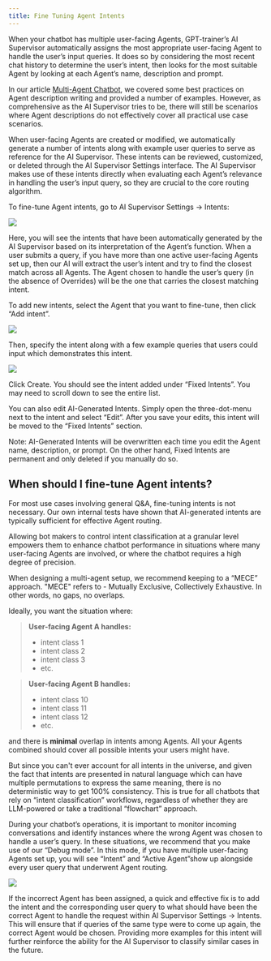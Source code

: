 ```yaml
---
title: Fine Tuning Agent Intents
---
```


When your chatbot has multiple user-facing Agents, GPT-trainer’s AI Supervisor automatically 
assigns the most appropriate user-facing Agent to handle the user’s input queries. It does so by 
considering the most recent chat history to determine the user’s intent, then looks for the most 
suitable Agent by looking at each Agent’s name, description and prompt.

In our article [Multi-Agent Chatbot](multi-agents-chatbot), we covered some best practices on 
Agent description writing and provided a number of examples. However, as comprehensive as the 
AI Supervisor tries to be, there will still be scenarios where Agent descriptions do not effectively 
cover all practical use case scenarios.

When user-facing Agents are created or modified, we automatically generate a number of intents along 
with example user queries to serve as reference for the AI Supervisor. These intents can be reviewed, 
customized, or deleted through the AI Supervisor Settings interface. The AI Supervisor makes use 
of these intents directly when evaluating each Agent’s relevance in handling the user’s input query, 
so they are crucial to the core routing algorithm.

To fine-tune Agent intents, go to AI Supervisor Settings -> Intents:

<Frame>
  <img src="/images/fine-tuning-agent-intents-1.png" />
</Frame>

Here, you will see the intents that have been automatically generated by the AI Supervisor based on 
its interpretation of the Agent’s function. When a user submits a query, if you have more than one active 
user-facing Agents set up, then our AI will extract the user’s intent and try to find the closest match 
across all Agents. The Agent chosen to handle the user’s query (in the absence of Overrides) will be the 
one that carries the closest matching intent.

To add new intents, select the Agent that you want to fine-tune, then click “Add intent”.

<Frame>
  <img src="/images/fine-tuning-agent-intents-2.png" />
</Frame>

Then, specify the intent along with a few example queries that users could input which demonstrates this intent.

<Frame>
  <img src="/images/fine-tuning-agent-intents-3.png" />
</Frame>

Click Create. You should see the intent added under “Fixed Intents”. You may need to scroll down to see 
the entire list.

You can also edit AI-Generated Intents. Simply open the three-dot-menu next to the intent and select “Edit”. 
After you save your edits, this intent will be moved to the “Fixed Intents” section.

<Note>
  Note: AI-Generated Intents will be overwritten each time you edit the Agent name, description, or prompt. 
  On the other hand, Fixed Intents are permanent and only deleted if you manually do so.
</Note>

## When should I fine-tune Agent intents?

For most use cases involving general Q&A, fine-tuning intents is not necessary. Our own internal tests have 
shown that AI-generated intents are typically sufficient for effective Agent routing. 

Allowing bot makers to control intent classification at a granular level empowers them to enhance chatbot performance 
in situations where many user-facing Agents are involved, or where the chatbot requires a high degree of precision.

When designing a multi-agent setup, we recommend keeping to a “MECE” approach.
"MECE" refers to - Mutually Exclusive, Collectively Exhaustive. In other words, no gaps, no overlaps.

Ideally, you want the situation where:

> **User-facing Agent A handles:**
>
> - intent class 1
> - intent class 2
> - intent class 3
> - etc.

> **User-facing Agent B handles:**
>
> - intent class 10
> - intent class 11
> - intent class 12
> - etc.

and there is **minimal** overlap in intents among Agents.
All your Agents combined should cover all possible intents your users might have.

But since you can't ever account for all intents in the universe, and given the fact that intents are
presented in natural language which can have multiple permutations to express the same meaning,
there is no deterministic way to get 100% consistency. This is true for all chatbots
that rely on “intent classification” workflows, regardless of whether they are
LLM-powered or take a traditional “flowchart” approach.

During your chatbot’s operations, it is important to monitor incoming conversations and identify instances 
where the wrong Agent was chosen to handle a user’s query. In these situations, we recommend that you make 
use of our “Debug mode”. In this mode, if you have multiple user-facing Agents set up, you will see “Intent” 
and “Active Agent”show up alongside every user query that underwent Agent routing.

<Frame>
  <img src="/images/fine-tuning-agent-intents-4.png" />
</Frame>

If the incorrect Agent has been assigned, a quick and effective fix is to add the intent and the corresponding 
user query to what should have been the correct Agent to handle the request within AI Supervisor Settings -> Intents. 
This will ensure that if queries of the same type were to come up again, the correct Agent would be chosen. 
Providing more examples for this intent will further reinforce the ability for the AI Supervisor to classify 
similar cases in the future.
